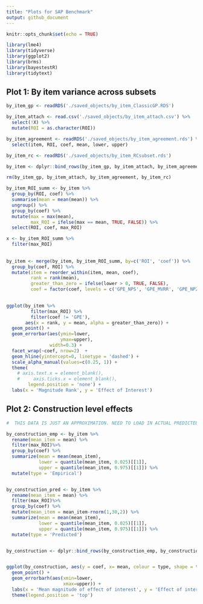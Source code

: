 ```yaml
---
title: "Plots for SAP Benchmark"
output: github_document
---
```



```r
knitr::opts_chunk$set(echo = TRUE)

library(lme4)
library(tidyverse)
library(ggplot2)
library(brms)
library(bayestestR)
library(tidytext)
```


## Plot 1: By item variance across subsets

```r

by_item_gp <- readRDS('./saved_objects/by_item_ClassicGP.RDS')

by_item_attach <- read.csv('./saved_objects/by_item_attach.csv') %>%
  select(!X) %>%
  mutate(ROI = as.character(ROI))

by_item_agreement <- readRDS('./saved_objects/by_item_agreement.rds') %>%
  select(item, ROI, coef, mean, lower, upper)

by_item_rc <- readRDS('./saved_objects/by_item_RCsubset.rds')

by_item <- dplyr::bind_rows(by_item_gp, by_item_attach, by_item_agreement, by_item_rc)

rm(by_item_gp, by_item_attach, by_item_agreement, by_item_rc)

by_item_ROI_summ <- by_item %>%
  group_by(ROI, coef) %>%
  summarise(mean = mean(mean)) %>%
  ungroup() %>%
  group_by(coef) %>%
  mutate(max = max(mean),
         max_ROI = ifelse(max == mean, TRUE, FALSE)) %>%
  select(ROI, coef, max_ROI)

x <- by_item_ROI_summ %>%
  filter(max_ROI)
  
  
by_item <- merge(by_item, by_item_ROI_summ, by=c('ROI', 'coef')) %>%
  group_by(coef, ROI) %>%
  mutate(item = reorder_within(item, mean, coef),
         rank = rank(mean),
         greater_than_zero = ifelse(lower > 0, TRUE, FALSE),
         coef = factor(coef, levels = c('GPE_NPS', 'GPE_MVRR', 'GPE_NPZ', 'GPE','Agr', 'GPE_low', 'GPE_high', 'RC')))
  
```


```r

ggplot(by_item %>%
         filter(max_ROI) %>%
         filter(coef != 'GPE'),
       aes(x = rank, y = mean, alpha = greater_than_zero)) + 
  geom_point() +
  geom_errorbar(aes(ymin=lower,
                    ymax=upper),
                width=0.3) +
  facet_wrap(~coef, nrow=2)  + 
  geom_hline(yintercept=0, linetype = 'dashed') + 
  scale_alpha_manual(values=c(0.25, 1)) +
  theme(
    # axis.text.x = element_blank(),
    #     axis.ticks.x = element_blank(),
        legend.position = 'none') + 
  labs(x = 'Magnitude Rank', y = 'Effect of Interest')

```


## Plot 2: Construction level effects

```r

#  THIS DATA IS JUST AN APPROXIMATION. NEED TO LOAD IN ACTUAL PREDICTED AND EMPIRICAL DATA

by_construction_emp <- by_item %>%
  rename(mean_item = mean) %>%
  filter(max_ROI)%>%
  group_by(coef) %>%
  summarize(mean = mean(mean_item),
            lower = quantile(mean_item, 0.025)[[1]],
            upper = quantile(mean_item, 0.975)[[1]]) %>%
  mutate(type = 'Empirical')


by_construction_pred <- by_item %>%
  rename(mean_item = mean) %>%
  filter(max_ROI)%>%
  group_by(coef) %>%
  mutate(mean_item = mean_item-rnorm(1,30,2)) %>%
  summarize(mean = mean(mean_item),
            lower = quantile(mean_item, 0.025)[[1]],
            upper = quantile(mean_item, 0.975)[[1]]) %>%
  mutate(type = 'Predicted')


by_construction <- dplyr::bind_rows(by_construction_emp, by_construction_pred)



```


```r

ggplot(by_construction, aes(y = coef, x= mean, colour = type, shape = type)) + 
  geom_point() + 
  geom_errorbarh(aes(xmin=lower,
                     xmax=upper)) + 
  labs(x = 'Mean magnitude of effect of interest', y = 'Effect of interest', colour = '', shape = '') + 
  theme(legend.position = 'top')

```
